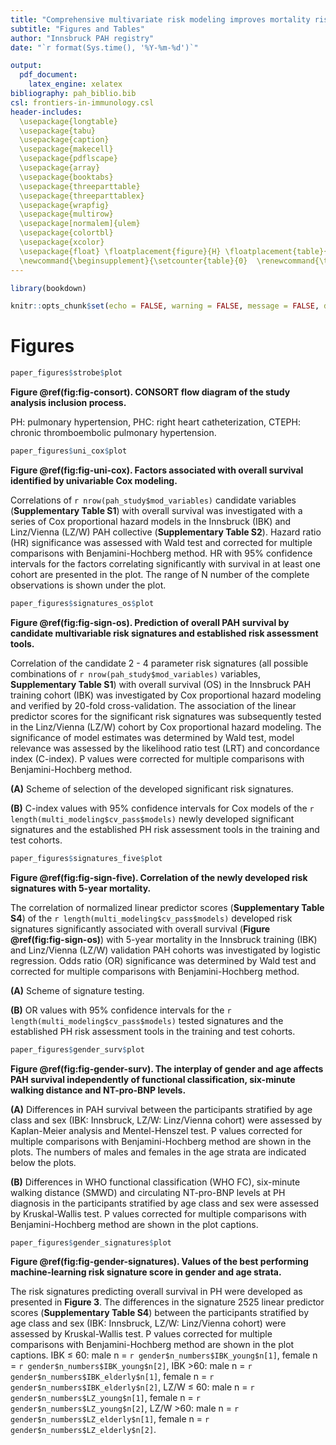 ---
title: "Comprehensive multivariate risk modeling improves mortality risk prediction in pulmonary arterial hypertension"
subtitle: "Figures and Tables"
author: "Innsbruck PAH registry"
date: "`r format(Sys.time(), '%Y-%m-%d')`"

output: 
  pdf_document:
    latex_engine: xelatex
bibliography: pah_biblio.bib
csl: frontiers-in-immunology.csl
header-includes:
  \usepackage{longtable}
  \usepackage{tabu}
  \usepackage{caption}
  \usepackage{makecell}
  \usepackage{pdflscape}
  \usepackage{array}
  \usepackage{booktabs}
  \usepackage{threeparttable}
  \usepackage{threeparttablex}
  \usepackage{wrapfig}
  \usepackage{multirow}
  \usepackage[normalem]{ulem}
  \usepackage{colortbl}
  \usepackage{xcolor}
  \usepackage{float} \floatplacement{figure}{H} \floatplacement{table}{H}
  \newcommand{\beginsupplement}{\setcounter{table}{0}  \renewcommand{\thetable}{S\arabic{table}}       \setcounter{figure}{0} \renewcommand{\thefigure}{S\arabic{figure}}}
---

```{r, setup, include = FALSE}

library(bookdown)

knitr::opts_chunk$set(echo = FALSE, warning = FALSE, message = FALSE, dev = "cairo_pdf")


```

\newpage

# Figures {#sec:figures}

```{r fig-consort, fig.width = mm_inch(paper_figures$strobe$w), fig.height = mm_inch(paper_figures$strobe$h), dpi = 600, fig.cap = 'CONSORT flow diagram of the study ana analysis inclusion process.'}

paper_figures$strobe$plot

```

__Figure \@ref(fig:fig-consort). CONSORT flow diagram of the study analysis inclusion process.__

PH: pulmonary hypertension, PHC: right heart catheterization, CTEPH: chronic thromboembolic pulmonary hypertension.

\newpage

```{r fig-uni-cox, fig.width = mm_inch(paper_figures$uni_cox$w), fig.height = mm_inch(paper_figures$uni_cox$h), dpi = 600, fig.cap = 'Factors associated with overall survival identified by univariable Cox modeling.'}

paper_figures$uni_cox$plot

```

__Figure \@ref(fig:fig-uni-cox). Factors associated with overall survival identified by univariable Cox modeling.__

Correlations of `r nrow(pah_study$mod_variables)` candidate variables (__Supplementary Table S1__) with overall survival was investigated with a series of Cox proportional hazard models in the Innsbruck (IBK) and Linz/Vienna (LZ/W) PAH collective (__Supplementary Table S2__). Hazard ratio (HR) significance was assessed with Wald test and corrected for multiple comparisons with Benjamini-Hochberg method. HR with 95% confidence intervals for the factors correlating significantly with survival in at least one cohort are presented in the plot. The range of N number of the complete observations is shown under the plot.

\newpage

```{r fig-sign-os, fig.width = mm_inch(paper_figures$signatures_os$w), fig.height = mm_inch(paper_figures$signatures_os$h), dpi = 600, fig.cap = 'Prediction of overall PH survival by candidate multivariable risk signatures and established risk assessment tools.'}

paper_figures$signatures_os$plot

```

__Figure \@ref(fig:fig-sign-os). Prediction of overall PAH survival by candidate multivariable risk signatures and established risk assessment tools.__

Correlation of the candidate 2 - 4 parameter risk signatures (all possible combinations of `r nrow(pah_study$mod_variables)` variables, __Supplementary Table S1__) with overall survival (OS) in the Innsbruck PAH training cohort (IBK) was investigated by Cox proportional hazard modeling and verified by 20-fold cross-validation. The association of the linear predictor scores for the significant risk signatures was subsequently tested in the Linz/Vienna (LZ/W) cohort by Cox proportional hazard modeling. The significance of model estimates was determined by Wald test, model relevance was assessed by the likelihood ratio test (LRT) and concordance index (C-index). P values were corrected for multiple comparisons with Benjamini-Hochberg method.

__(A)__ Scheme of selection of the developed significant risk signatures.

__(B)__ C-index values with 95% confidence intervals for Cox models of the `r length(multi_modeling$cv_pass$models)` newly developed significant signatures and the established PH risk assessment tools in the training and test cohorts.

\newpage

```{r fig-sign-five, fig.width = mm_inch(paper_figures$signatures_five$w), fig.height = mm_inch(paper_figures$signatures_five$h), dpi = 600, fig.cap = 'Correlation of the newly developed risk signatures with 5-year mortality.'}

paper_figures$signatures_five$plot

```

__Figure \@ref(fig:fig-sign-five). Correlation of the newly developed risk signatures with 5-year mortality.__

The correlation of normalized linear predictor scores (__Supplementary Table S4__) of the `r length(multi_modeling$cv_pass$models)` developed risk signatures significantly associated with overall survival (__Figure \@ref(fig:fig-sign-os)__) with 5-year mortality in the Innsbruck training (IBK) and Linz/Vienna (LZ/W) validation PAH cohorts was investigated by logistic regression. Odds ratio (OR) significance was determined by Wald test and corrected for multiple comparisons with Benjamini-Hochberg method.

__(A)__ Scheme of signature testing.

__(B)__ OR values with 95% confidence intervals for the `r length(multi_modeling$cv_pass$models)` tested signatures and the established PH risk assessment tools in the training and test cohorts.

\newpage

```{r fig-gender-surv, fig.width = mm_inch(paper_figures$gender_surv$w), fig.height = mm_inch(paper_figures$gender_surv$h), dpi = 600, fig.cap = 'The interplay of gender and age affects PAH survival independently of functional classification, six-minute walking distance and NT-pro-BNP levels.'}

paper_figures$gender_surv$plot

```

__Figure \@ref(fig:fig-gender-surv). The interplay of gender and age affects PAH survival independently of functional classification, six-minute walking distance and NT-pro-BNP levels.__

__(A)__ Differences in PAH survival between the participants stratified by age class and sex (IBK: Innsbruck, LZ/W: Linz/Vienna cohort) were assessed by Kaplan-Meier analysis and Mentel-Henszel test. P values corrected for multiple comparisons with Benjamini-Hochberg method are shown in the plots. The numbers of males and females in the age strata are indicated below the plots.

__(B)__  Differences in WHO functional classification (WHO FC), six-minute walking distance (SMWD) and circulating NT-pro-BNP levels at PH diagnosis in the participants stratified by age class and sex were assessed by Kruskal-Wallis test. P values corrected for multiple comparisons with Benjamini-Hochberg method are shown in the plot captions.

\newpage

```{r fig-gender-signatures, fig.width = mm_inch(paper_figures$gender_signatures$w), fig.height = mm_inch(paper_figures$gender_signatures$h), dpi = 600, fig.cap = 'Values of the best performing machine-learning risk signature score in gender and age strata.'}

paper_figures$gender_signatures$plot

```

__Figure \@ref(fig:fig-gender-signatures). Values of the best performing machine-learning risk signature score in gender and age strata.__

The risk signatures predicting overall survival in PH were developed as presented in __Figure 3__. The differences in the signature 2525 linear predictor scores (__Supplementary Table S4__) between the participants stratified by age class and sex (IBK: Innsbruck, LZ/W: Linz/Vienna cohort) were assessed by Kruskal-Wallis test. P values corrected for multiple comparisons with Benjamini-Hochberg method are shown in the plot captions. IBK $\leq$ 60: male n = `r gender$n_numbers$IBK_young$n[1]`, female n = `r gender$n_numbers$IBK_young$n[2]`, IBK >60: male n = `r gender$n_numbers$IBK_elderly$n[1]`, female n = `r gender$n_numbers$IBK_elderly$n[2]`, 
LZ/W $\leq$ 60: male n = `r gender$n_numbers$LZ_young$n[1]`, female n = `r gender$n_numbers$LZ_young$n[2]`, LZ/W >60: male n = `r gender$n_numbers$LZ_elderly$n[1]`, female n = `r gender$n_numbers$LZ_elderly$n[2]`.